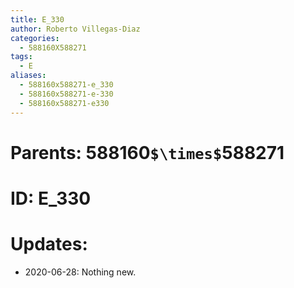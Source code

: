 ```yaml
---
title: E_330
author: Roberto Villegas-Diaz
categories:
  - 588160X588271
tags:
  - E
aliases:
  - 588160x588271-e_330
  - 588160x588271-e-330
  - 588160x588271-e330
---
```


# **Parents**: 588160`$\times$`588271
# **ID**: E_330
# **Updates**: 
 - 2020-06-28: Nothing new.
